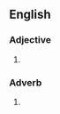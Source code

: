 {{also|next-door|next door}}
==English==

===Adjective===
{{en-adj|-}}

# {{lb|en|nonstandard}} {{alternative spelling of|en|next-door}}

===Adverb===
{{en-adv|-}}

# {{lb|en|nonstandard}} {{alternative spelling of|en|next-door}}